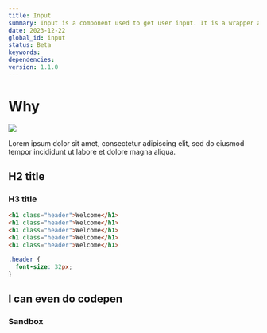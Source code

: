 ```yaml
---
title: Input
summary: Input is a component used to get user input. It is a wrapper around the native input element.
date: 2023-12-22
global_id: input
status: Beta
keywords:
dependencies:
version: 1.1.0
---
```


# Why

<Image src="/content/button/button.avif" />

Lorem ipsum dolor sit amet, consectetur adipiscing elit, sed do eiusmod tempor incididunt ut labore et dolore magna aliqua.

## H2 title

<Figma />

### H3 title

```html title="index.html"
<h1 class="header">Welcome</h1>
<h1 class="header">Welcome</h1>
<h1 class="header">Welcome</h1>
<h1 class="header">Welcome</h1>
<h1 class="header">Welcome</h1>
```

```css title="index.css"
.header {
  font-size: 32px;
}
```

## I can even do codepen

<Pen />

### Sandbox

<Sandbox />

